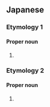 ==Japanese==

===Etymology 1===
{{ja-kanjitab|ひろ|し}}

====Proper noun====
{{ja-pos|ひろし|proper}}

# {{given name|male|lang=ja|sort=ひろし}}

===Etymology 2===
{{ja-kanjitab|やす|ひろ}}

====Proper noun====
{{ja-pos|やすひろ|proper}}

# {{given name|male|lang=ja|sort=やすひろ}}